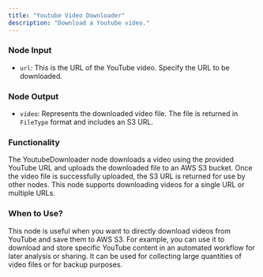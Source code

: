 ```yaml
---
title: "Youtube Video Downloader"
description: "Download a Youtube video."
---
```

### Node Input

- `url`: This is the URL of the YouTube video. Specify the URL to be downloaded.

### Node Output

- `video`: Represents the downloaded video file. The file is returned in `FileType` format and includes an S3 URL.

### Functionality

The YoutubeDownloader node downloads a video using the provided YouTube URL and uploads the downloaded file to an AWS S3 bucket. Once the video file is successfully uploaded, the S3 URL is returned for use by other nodes. This node supports downloading videos for a single URL or multiple URLs.

### When to Use?

This node is useful when you want to directly download videos from YouTube and save them to AWS S3. For example, you can use it to download and store specific YouTube content in an automated workflow for later analysis or sharing. It can be used for collecting large quantities of video files or for backup purposes.